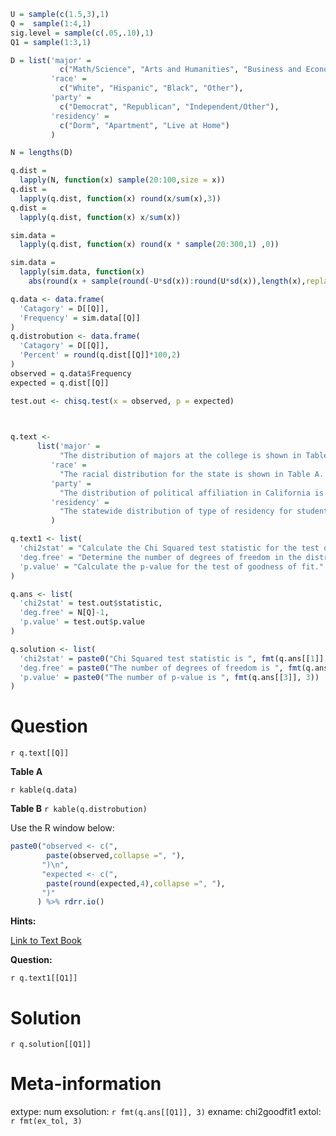 ```{r data generation, echo = FALSE, results = "hide"}

U = sample(c(1.5,3),1)
Q =  sample(1:4,1)
sig.level = sample(c(.05,.10),1)
Q1 = sample(1:3,1)

D = list('major' = 
           c("Math/Science", "Arts and Humanities", "Business and Economics", "Others"),
         'race' = 
           c("White", "Hispanic", "Black", "Other"),
         'party' = 
           c("Democrat", "Republican", "Independent/Other"),
         'residency' = 
           c("Dorm", "Apartment", "Live at Home")
         )

N = lengths(D)

q.dist = 
  lapply(N, function(x) sample(20:100,size = x))
q.dist = 
  lapply(q.dist, function(x) round(x/sum(x),3))
q.dist = 
  lapply(q.dist, function(x) x/sum(x))

sim.data =
  lapply(q.dist, function(x) round(x * sample(20:300,1) ,0))

sim.data =
  lapply(sim.data, function(x) 
    abs(round(x + sample(round(-U*sd(x)):round(U*sd(x)),length(x),replace = T) ,0)))

q.data <- data.frame(
  'Catagory' = D[[Q]],
  'Frequency' = sim.data[[Q]]
)
q.distrobution <- data.frame(
  'Catagory' = D[[Q]],
  'Percent' = round(q.dist[[Q]]*100,2)
)
observed = q.data$Frequency
expected = q.dist[[Q]]

test.out <- chisq.test(x = observed, p = expected)


  
q.text <- 
      list('major' = 
           "The distribution of majors at the college is shown in Table A. Suppose a random sample of athletes from the college are surveyed. The Table B shows the results of the survey.",
         'race' = 
           "The racial distribution for the state is shown in Table A. You are interested in seeing if the distribution at your college fits the distribution of the state. The Table B shows the results of the survey of students from your college.",
         'party' = 
           "The distribution of political affiliation in California is shown in Table A. Suppose a random sample of Californians who own their own homes are surveyed. The Table B shows the results of the survey.",
         'residency' = 
           "The statewide distribution of type of residency for students is given in Table A. Suppose a random sample of students from your college are surveyed. The Table B shows the results of the survey."
         )

q.text1 <- list(
  'chi2stat' = "Calculate the Chi Squared test statistic for the test of goodness of fit.",
  'deg.free' = "Determine the number of degrees of freedom in the distribution of the Chi Squared test statistic for the test of goodness of fit.",
  'p.value' = "Calculate the p-value for the test of goodness of fit."
)

q.ans <- list(
  'chi2stat' = test.out$statistic,
  'deg.free' = N[Q]-1,
  'p.value' = test.out$p.value
)

q.solution <- list(
  'chi2stat' = paste0("Chi Squared test statistic is ", fmt(q.ans[[1]], 3)),
  'deg.free' = paste0("The number of degrees of freedom is ", fmt(q.ans[[2]], 0)),
  'p.value' = paste0("The number of p-value is ", fmt(q.ans[[3]], 3))
)

```


Question
========

`r q.text[[Q]]`

**Table A**

`r kable(q.data)`

**Table B**
`r kable(q.distrobution)`

Use the R window below:

```{r,echo=FALSE,results='asis'}
paste0("observed <- c(", 
        paste(observed,collapse =", "),
       ")\n",
       "expected <- c(", 
        paste(round(expected,4),collapse =", "),
       ")"
      ) %>% rdrr.io()
```

**Hints:**

[Link to Text Book](https://stats.libretexts.org/Bookshelves/Applied_Statistics/Book%3A_Learning_Statistics_with_R_-_A_tutorial_for_Psychology_Students_and_other_Beginners_(Navarro)/12%3A_Categorical_Data_Analysis/12.01%3A_The_2_Goodness-of-fit_Test?contentOnly "LSR - 12.1: The χ2 Goodness-of-fit Test"){target="blank"}

**Question:**

`r q.text1[[Q1]]`

Solution
========
`r q.solution[[Q1]]`

Meta-information
================
extype: num
exsolution: `r fmt(q.ans[[Q1]], 3)`
exname: chi2goodfit1
extol: `r fmt(ex_tol, 3)`



